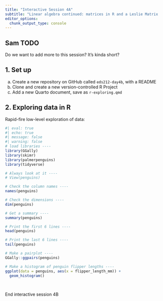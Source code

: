 ```yaml
---
title: "Interactive Session 4A"
subtitle: "Linear algebra continued: matrices in R and a Leslie Matrix example"
editor_options: 
  chunk_output_type: console
---
```


::: {.callout-important}
## Sam TODO
Do we want to add more to this session? It's kinda short?
:::

## 1. Set up

a. Create a new repository on GitHub called `eds212-day4b`, with a README
b. Clone and create a new version-controlled R Project
c. Add a new Quarto document, save as `r-exploring.qmd`
<!-- d. Open Anaconda Navigator, launch Jupyter Notebook, navigate to the Project folder you just created, & make a new Jupyter Notebook there w/Python3 (when you save your Jupyter NB, make sure it's saving *in your R project*) -->
<!-- e. Rename your Jupyter Notebook `py-exploring` -->
<!-- f. Check your files pane in RStudio to ensure that your .ipynb is saved in the right place -->

## 2. Exploring data in R

<!-- In your Quarto, attach the following packages in the setup chunk (you'll need to install the first two): -->

<!-- - `GGally` -->
<!-- - `skimr` -->
<!-- - `palmerpenguins` -->

Rapid-fire low-level exploration of data:

```r
#| eval: true
#| echo: true
#| message: false
#| warning: false
# load libraries ----
library(GGally)
library(skimr)
library(palmerpenguins)
library(tidyverse)

# Always look at it ----
# View(penguins)

# Check the column names ----
names(penguins) 

# Check the dimensions ----
dim(penguins) 

# Get a summary ----
summary(penguins) 

# Print the first 6 lines ----
head(penguins) 

# Print the last 6 lines ---- 
tail(penguins) 

# Make a pairplot ----
GGally::ggpairs(penguins)

# Make a histogram of penguin flipper lengths ----
ggplot(data = penguins, aes(x = flipper_length_mm)) +
  geom_histogram()
```

<br>

::: {.center-text .body-text-xl .teal-text}
End interactive session 4B
:::
